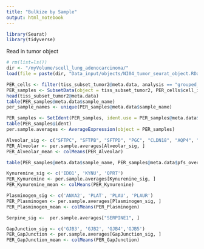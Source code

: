```yaml
---
title: "Bulkize by Sample"
output: html_notebook
---
```


```r
library(Seurat)
library(tidyverse)
```

Read in tumor object
```r
# rm(list=ls())
dir <- "/myVolume/scell_lung_adenocarcinoma/"
load(file = paste(dir, "Data_input/objects/NI04_tumor_seurat_object.RData", sep = ""))
```


```r
PER_cells <- filter(tiss_subset_tumor2@meta.data, analysis == "grouped_pr")
PER_samples <- SubsetData(object = tiss_subset_tumor2, PER_cells$cell_id)
head(tiss_subset_tumor2@meta.data)
table(PER_samples@meta.data$sample_name)
per_sample_names <- unique(PER_samples@meta.data$sample_name)
```

```r
PER_samples <- SetIdent(PER_samples, ident.use = PER_samples@meta.data$sample_name)
table(PER_samples@ident)
per.sample.averages <- AverageExpression(object = PER_samples)
```

```r
Alveolar_sig <- c("SFTPC", "SFTPB", "SFTPD", "PGC", "CLDN18", "AQP4", "SCGB3A1", "ABCA3", "GATA6", "NKX2-1", "SFTA3", "IGFBP2", "HOPX", "NAPSA", "FOXA2", "AGER", "LAMP1")
PER_Alveolar <- per.sample.averages[Alveolar_sig, ]
PER_Alveolar_mean <- colMeans(PER_Alveolar)
```

```r
table(PER_samples@meta.data$sample_name, PER_samples@meta.data$pfs_over_under)
```


```r
Kynurenine_sig <- c('IDO1', 'KYNU', 'QPRT')
PER_Kynurenine <- per.sample.averages[Kynurenine_sig, ]
PER_Kynurenine_mean <- colMeans(PER_Kynurenine)
```

```r
Plasminogen_sig <- c('ANXA2', 'PLAT', 'PLAU', 'PLAUR')
PER_Plasminogen <- per.sample.averages[Plasminogen_sig, ]
PER_Plasminogen_mean <- colMeans(PER_Plasminogen)
```

```r
Serpine_sig <-  per.sample.averages["SERPINE1", ]
```

```r
GapJunction_sig <- c('GJB3', 'GJB2', 'GJB4','GJB5')
PER_GapJunction <- per.sample.averages[GapJunction_sig, ]
PER_GapJunction_mean <- colMeans(PER_GapJunction)
```




